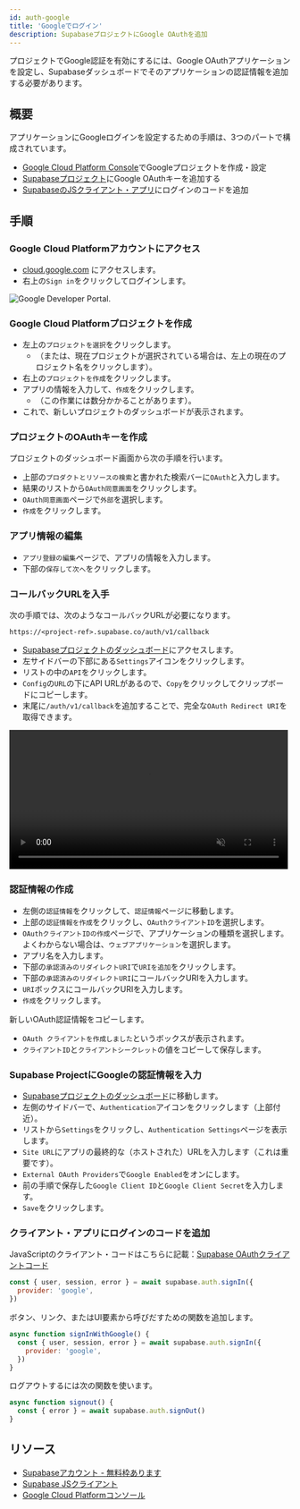 ```yaml
---
id: auth-google
title: 'Googleでログイン'
description: SupabaseプロジェクトにGoogle OAuthを追加
---
```



プロジェクトでGoogle認証を有効にするには、Google OAuthアプリケーションを設定し、Supabaseダッシュボードでそのアプリケーションの認証情報を追加する必要があります。

## 概要

アプリケーションにGoogleログインを設定するための手順は、3つのパートで構成されています。

- [Google Cloud Platform Console](https://console.cloud.google.com/home/dashboard)でGoogleプロジェクトを作成・設定
- [Supabaseプロジェクト](https://app.supabase.com)にGoogle OAuthキーを追加する
- [SupabaseのJSクライアント・アプリ](https://github.com/supabase/supabase-js)にログインのコードを追加

## 手順

### Google Cloud Platformアカウントにアクセス

- [cloud.google.com](https://cloud.google.com) にアクセスします。
- 右上の`Sign in`をクリックしてログインします。

![Google Developer Portal.](/img/guides/auth-google/google-portal.png)

### Google Cloud Platformプロジェクトを作成

- 左上の`プロジェクトを選択`をクリックします。
  - （または、現在プロジェクトが選択されている場合は、左上の現在のプロジェクト名をクリックします）。
- 右上の`プロジェクトを作成`をクリックします。
- アプリの情報を入力して、`作成`をクリックします。
  - （この作業には数分かかることがあります）。
- これで、新しいプロジェクトのダッシュボードが表示されます。

### プロジェクトのOAuthキーを作成

プロジェクトのダッシュボード画面から次の手順を行います。

- 上部の`プロダクトとリソースの検索`と書かれた検索バーに`OAuth`と入力します。
- 結果のリストから`OAuth同意画面`をクリックします。
- `OAuth同意画面`ページで`外部`を選択します。
- `作成`をクリックします。

### アプリ情報の編集

- `アプリ登録の編集`ページで、アプリの情報を入力します。
- 下部の`保存して次へ`をクリックします。

### コールバックURLを入手

次の手順では、次のようなコールバックURLが必要になります。

`https://<project-ref>.supabase.co/auth/v1/callback`

- [Supabaseプロジェクトのダッシュボード](https://api.supabase.com)にアクセスします。
- 左サイドバーの下部にある`Settings`アイコンをクリックします。
- リストの中の`API`をクリックします。
- `Config`の`URL`の下にAPI URLがあるので、`Copy`をクリックしてクリップボードにコピーします。
- 末尾に`/auth/v1/callback`を追加することで、完全な`OAuth Redirect URI`を取得できます。

<video width="99%" muted playsInline controls="true">
  <source src="/docs/videos/api/api-url-and-key.mp4" type="video/mp4" muted playsInline />
</video>

### 認証情報の作成

- 左側の`認証情報`をクリックして、`認証情報`ページに移動します。
- 上部の`認証情報を作成`をクリックし、`OAuthクライアントID`を選択します。
- `OAuthクライアントIDの作成`ページで、アプリケーションの種類を選択します。よくわからない場合は、`ウェブアプリケーション`を選択します。
- アプリ名を入力します。
- 下部の`承認済みのリダイレクトURI`で`URIを追加`をクリックします。
- 下部の`承認済みのリダイレクトURI`にコールバックURIを入力します。
- `URI`ボックスにコールバックURIを入力します。
- `作成`をクリックします。

新しいOAuth認証情報をコピーします。

- `OAuth クライアントを作成しました`というボックスが表示されます。
- `クライアントID`と`クライアントシークレット`の値をコピーして保存します。

### Supabase ProjectにGoogleの認証情報を入力

- [Supabaseプロジェクトのダッシュボード](https://api.supabase.com)に移動します。
- 左側のサイドバーで、`Authentication`アイコンをクリックします（上部付近）。
- リストから`Settings`をクリックし、`Authentication Settings`ページを表示します。
- `Site URL`にアプリの最終的な（ホストされた）URLを入力します（これは重要です）。
- `External OAuth Providers`で`Google Enabled`をオンにします。
- 前の手順で保存した`Google Client ID`と`Google Client Secret`を入力します。
- `Save`をクリックします。

### クライアント・アプリにログインのコードを追加

JavaScriptのクライアント・コードはこちらに記載：[Supabase OAuthクライアントコード](/docs/reference/javascript/auth-signin#sign-in-using-third-party-providers)

```js
const { user, session, error } = await supabase.auth.signIn({
  provider: 'google',
})
```

ボタン、リンク、またはUI要素から呼びだすための関数を追加します。

```js
async function signInWithGoogle() {
  const { user, session, error } = await supabase.auth.signIn({
    provider: 'google',
  })
}
```

ログアウトするには次の関数を使います。

```js
async function signout() {
  const { error } = await supabase.auth.signOut()
}
```

## リソース

- [Supabaseアカウント - 無料枠あります](https://supabase.com)
- [Supabase JSクライアント](https://github.com/supabase/supabase-js)
- [Google Cloud Platformコンソール](https://console.cloud.google.com/home/dashboard)
